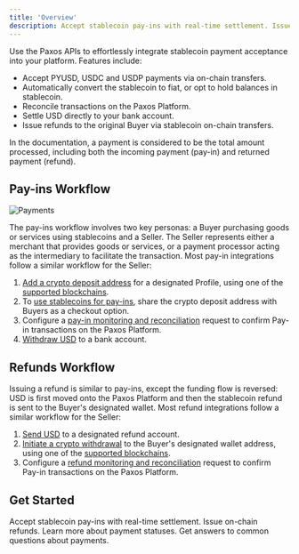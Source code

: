 ```yaml
---
title: 'Overview'
description: Accept stablecoin pay-ins with real-time settlement. Issue on-chain refunds.
---
```



[supported-assets]: /payments/faq#supported-assets
[crypto-deposit-address]: payments/quickstart.mdx#pay-in-add-deposit-address
[reconcile]: payments/quickstart.mdx#pay-in-monitor-reconcile
[disseminate]: payments/quickstart.mdx#receive-payment
[refund-reconcile]: payments/quickstart.mdx#refund-monitor-reconcile
[initiate-withdrawal]: /payments/quickstart#refund-initiate
[send-usd]: /payments/quickstart#refund-fund-account
[withdraw USD]: /payments/quickstart#pay-in-withdraw-fiat

Use the Paxos APIs to effortlessly integrate stablecoin payment acceptance into your platform.
Features include:

- Accept PYUSD, USDC and USDP payments via on-chain transfers.
- Automatically convert the stablecoin to fiat, or opt to hold balances in stablecoin.
- Reconcile transactions on the Paxos Platform.
- Settle USD directly to your bank account.
- Issue refunds to the original Buyer via stablecoin on-chain transfers.

<Tip>

In the documentation, a payment is considered to be the total amount processed, including both the incoming payment (pay-in) and returned payment (refund).

</Tip>

## Pay-ins Workflow

![Payments](/images/payments.png)

The pay-ins workflow involves two key personas: a Buyer purchasing goods or services using stablecoins and a Seller. 
The Seller represents either a merchant that provides goods or services, or a payment processor acting as the intermediary to facilitate the transaction.
Most pay-in integrations follow a similar workflow for the Seller:

1. [Add a crypto deposit address][crypto-deposit-address] for a designated Profile, using one of the [supported blockchains][supported-assets].
1. To [use stablecoins for pay-ins][disseminate], share the crypto deposit address with Buyers as a checkout option.<PaymentsConnectorTip />
1. Configure a [pay-in monitoring and reconciliation][reconcile] request to confirm Pay-in transactions on the Paxos Platform.
1. [Withdraw USD] to a bank account.
## Refunds Workflow

Issuing a refund is similar to pay-ins, except the funding flow is reversed: USD is first moved onto the Paxos Platform and then the stablecoin refund is sent to the Buyer's designated wallet.
Most refund integrations follow a similar workflow for the Seller:

1. [Send USD][send-usd] to a designated refund account.
1. [Initiate a crypto withdrawal][initiate-withdrawal] to the Buyer's designated wallet address, using one of the [supported blockchains][supported-assets].
1. Configure a [refund monitoring and reconciliation][refund-reconcile] request to confirm Pay-in transactions on the Paxos Platform.
## Get Started

<CardGroup cols={2}>
  <Card title="Quickstart" href="/payments/quickstart">
    Accept stablecoin pay-ins with real-time settlement. Issue on-chain refunds.
  </Card>
  <Card title="Payments Statuses" href="/payments/status">
    Learn more about payment statuses.
  </Card>
  <Card title="Payments FAQ" href="/payments/faq">
    Get answers to common questions about payments.
  </Card>
</CardGroup>
